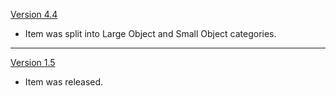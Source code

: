 {{Change History/Header}}
[[Version 4.4]]
* Item was split into Large Object and Small Object categories.
----
[[Version 1.5]]
* Item was released.